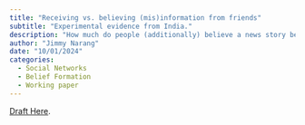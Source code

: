```yaml
---
title: "Receiving vs. believing (mis)information from friends"
subtitle: "Experimental evidence from India."
description: "How much do people (additionally) believe a news story because it's been shared by a friend? How much _should_ they believe it for that reason? To answer these questions I conduct a series of lab experiments in India with ~800 pairs of real-life friends. Using a custom platform, I collect detailed information on how individuals (sharers) decide which stories to share, and how their friends (receivers) update their beliefs in response. I find receivers over-interpret sharing as a sign of a story's veracity and the sharer's faith in it, while discounting other reasons/motivations for sharing. As a result, receivers’ trust in shared stories increases _irrespective_ of the sharers’ belief in them, with false stories accruing the greatest additional trust.  To understand why, I measure how receivers' update if they (i) observe the sharer’s beliefs about these stories (instead of sharing decisions), and (ii) observe computer-generated signals of fixed accuracy (instead of subjective signals from their friend). I find several mechanisms contribute to receivers' biased inference: receivers overestimate how well sharers' beliefs predict a story’s veracity; miscalculate the relevance of sharers' beliefs to sharing decisions; and exhibit base-rate neglect, updating the most on stories they least trusted originally."
author: "Jimmy Narang"
date: "10/01/2024"
categories:
  - Social Networks
  - Belief Formation
  - Working paper
---
```


::: {.callout-note}

[Draft Here](https://www.dropbox.com/s/0si60kn7fjj16ky/draft.pdf?dl=0).
:::
